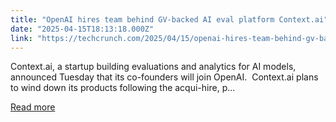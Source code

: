 ```yaml
---
title: "OpenAI hires team behind GV-backed AI eval platform Context.ai"
date: "2025-04-15T18:13:18.000Z"
link: "https://techcrunch.com/2025/04/15/openai-hires-team-behind-gv-backed-ai-eval-platform-context-ai/"
---
```


Context.ai, a startup building evaluations and analytics for AI models, announced Tuesday that its co-founders will join OpenAI.  Context.ai plans to wind down its products following the acqui-hire, p...

[Read more](https://techcrunch.com/2025/04/15/openai-hires-team-behind-gv-backed-ai-eval-platform-context-ai/)
